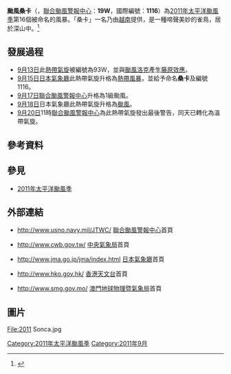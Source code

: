 {{NoteTA
|G1=TyphoonNew
|G2=TyphoonOld
|G3=Weather
|G4=CWBTyphoonOld
|T=zh:颱風桑卡 (2011年); zh-cn:台风桑卡 (2011年); zh-tw:中度颱風桑卡 (2011年); zh-hk:颱風桑卡 (2011年)
|1=zh:颱風桑卡; zh-cn:台风桑卡; zh-tw:中度颱風桑卡; zh-hk:颱風桑卡
|skin=typhoon
}}
{{颱風基礎資訊新
|颱風名稱               = 颱風桑卡
|外文名稱               = Typhoon Sonca
|外文語言               = 英文
|代表圖像               = Sonca Sept 19 2011.jpg
|代表圖像名稱           = 颱風桑卡
|形成日期               = 2011年9月13日
|轉化日期               = 2011年9月20日
|消散日期               = 2011年9月21日
|十分鐘平均風速JMA      = 70|JMA=knot<!--新模板有自動轉換計算功能。-->
|十分鐘平均風速CWB      = 35|CWB=m/s
|十分鐘平均風速KMA      = 36|KMA=m/s
|十分鐘平均風速HKO      = 130
|二分鐘平均風速         = 35|NMC=m/s
|一分鐘平均風速         = 85|SSHS=knot
|瞬間最大陣風           = 185<!--JMA-->
|最低氣壓               = 970<!--JMA-->
|財產損失               = 
|死傷人數               = 
|影響地區               = {{JPN}}
|備註                   = 
|颱風路徑圖             = Sonca 2011 track.png
|風季年份               = 2011
|風季位置               = 太平洋
}}
'''颱風桑卡'''（{{lang-en|'''Typhoon Sonca'''}}，[[聯合颱風警報中心|聯合颱風警報中心]]：'''19W'''，國際編號：'''1116'''）為[[2011年太平洋颱風季|2011年太平洋颱風季]]第16個被命名的風暴。「桑卡」一名乃由[[越南|越南]]提供，是一種啼聲美妙的雀鳥，居於深山中。<ref>{{cite web|url=http://www.weather.gov.hk/informtc/sound/tc_pronunciation2011_uc.htm|title=熱帶氣旋名稱的意義|author=香港天文台|accessdate=2011-09-15|archive-url=https://web.archive.org/web/20180926223310/http://www.weather.gov.hk/informtc/sound/tc_pronunciation2011_uc.htm|archive-date=2018-09-26|dead-url=yes}}</ref>

==發展過程==
{{phs wikify}}
*[[9月13日|9月13日]]此[[熱帶氣旋|熱帶氣旋]]被編號為93W，並與[[颱風洛克_(2011年)|颱風洛克]]產生[[藤原效應|藤原效應]]。
*[[9月15日|9月15日]][[日本氣象廳|日本氣象廳]]此熱帶氣旋升格為[[熱帶風暴|熱帶風暴]]，並給予命名'''桑卡'''及編號1116。
*[[9月17日|9月17日]][[聯合颱風警報中心|聯合颱風警報中心]]升格為1級颱風。
*[[9月18日|9月18日]]日本氣象廳此熱帶氣旋升格為[[颱風|颱風]]。
*[[9月20日|9月20日]]11時[[聯合颱風警報中心|聯合颱風警報中心]]為此熱帶氣旋發出最後警告，同天已轉化為溫帶氣旋。

== 參考資料 ==
{{reflist|1}}

== 參見 ==
* [[2011年太平洋颱風季|2011年太平洋颱風季]]

==外部連結==
* {{en}}http://www.usno.navy.mil/JTWC/ {{Wayback|url=http://www.usno.navy.mil/JTWC/ |date=20150809201922 }} [[聯合颱風警報中心|聯合颱風警報中心]]首頁
* {{zh-tw}}http://www.cwb.gov.tw/ {{Wayback|url=http://www.cwb.gov.tw/ |date=20181025071210 }} [[中央氣象局|中央氣象局]]首頁
* {{ja}}http://www.jma.go.jp/jma/index.html {{Wayback|url=http://www.jma.go.jp/jma/index.html |date=20110320125420 }} [[日本氣象廳|日本氣象廳]]首頁
* {{zh-hk}}http://www.hko.gov.hk/ {{Wayback|url=http://www.hko.gov.hk/ |date=20110224003313 }} [[香港天文台|香港天文台]]首頁
* {{zh-hk}}http://www.smg.gov.mo/ {{Wayback|url=http://www.smg.gov.mo/ |date=20140517030343 }} [[澳門地球物理暨氣象局|澳門地球物理暨氣象局]]首頁

== 圖片 ==
{{commonscat|Typhoon_Sonca_(2011)}}
<gallery>
File:2011 Sonca.jpg
</gallery>

{{2011_Pacific_typhoon_season_buttons}}
[[Category:2011年太平洋颱風季|Category:2011年太平洋颱風季]]
[[Category:2011年9月|Category:2011年9月]]